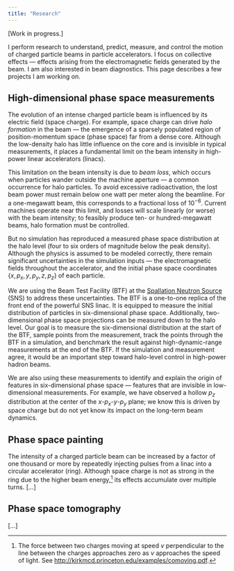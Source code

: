 ---
title: "Research"
---
 
 
 [Work in progress.]
 
I perform research to understand, predict, measure, and control the motion of charged particle beams in particle accelerators. I focus on collective effects — effects arising from the electromagnetic fields generated by the beam. I am also interested in beam diagnostics. This page describes a few projects I am working on.
 

## High-dimensional phase space measurements

The evolution of an intense charged particle beam is influenced by its electric field (space charge). For example, space charge can drive *halo formation* in the beam — the emergence of a sparsely populated region of position-momentum space (phase space) far from a dense core. Although the low-density halo has little influence on the core and is invisible in typical measurements, it places a fundamental limit on the beam intensity in high-power linear accelerators (linacs).

This limitation on the beam intensity is due to *beam loss*, which occurs when particles wander outside the machine aperture — a common occurrence for halo particles. To avoid excessive radioactivation, the lost beam power must remain below one watt per meter along the beamline. For a one-megawatt beam, this corresponds to a fractional loss of $10^{-6}$. Current machines operate near this limit, and losses will scale linearly (or worse) with the beam intensity; to feasibly produce ten- or hundred-megawatt beams, halo formation must be controlled.
 
But no simulation has reproduced a measured phase space distribution at the halo level (four to six orders of magnitude below the peak density). Although the physics is assumed to be modeled correctly, there remain significant uncertainties in the simulation inputs — the electromagnetic fields throughout the accelerator, and the initial phase space coordinates $\{x, p_x, y, p_y, z, p_z\}$ of each particle.
 
We are using the Beam Test Facility (BTF) at the [Spallation Neutron Source](https://neutrons.ornl.gov/sns) (SNS) to address these uncertainties. The BTF is a one-to-one replica of the front end of the powerful SNS linac. It is equipped to measure the initial distribution of particles in six-dimensional phase space. Additionally, two-dimensional phase space projections can be measured down to the halo level. Our goal is to measure the six-dimensional distribution at the start of the BTF, sample points from the measurement, track the points through the BTF in a simulation, and benchmark the result against high-dynamic-range measurements at the end of the BTF. If the simulation and measurement agree, it would be an important step toward halo-level control in high-power hadron beams.
 
We are also using these measurements to identify and explain the origin of features in six-dimensional phase space — features that are invisible in low-dimensional measurements. For example, we have observed a hollow $p_z$ distribution at the center of the $x$-$p_x$-$y$-$p_y$ plane; we know this is driven by space charge but do not yet know its impact on the long-term beam dynamics.
 
  
## Phase space painting 
 
 
The intensity of a charged particle beam can be increased by a factor of one thousand or more by repeatedly injecting pulses from a linac into a circular accelerator (ring). Although space charge is not as strong in the ring due to the higher beam energy,[^1] its effects accumulate over multiple turns. [...]

[^1]: The force between two charges moving at speed $v$ perpendicular to the line between the charges approaches zero as $v$ approaches the speed of light. See [http://kirkmcd.princeton.edu/examples/comoving.pdf]( http://kirkmcd.princeton.edu/examples/comoving.pdf).


## Phase space tomography

[…]
